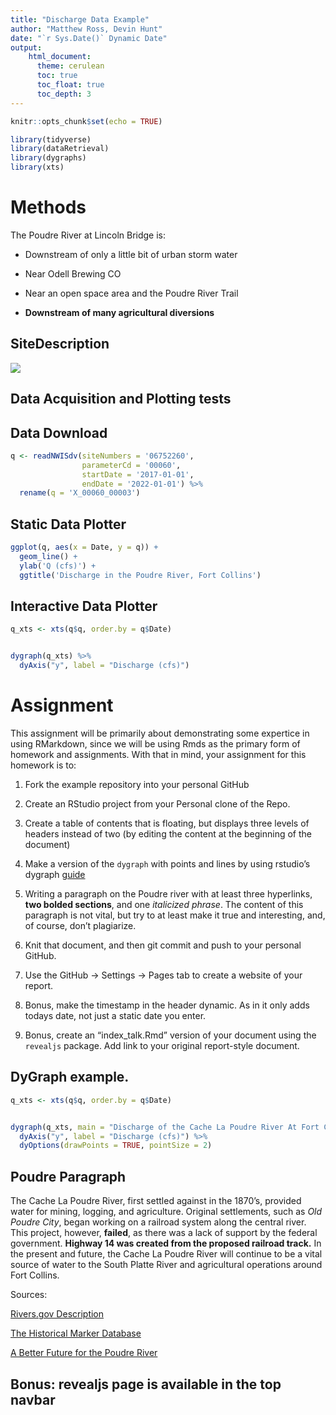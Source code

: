 ```yaml
---
title: "Discharge Data Example"
author: "Matthew Ross, Devin Hunt"
date: "`r Sys.Date()` Dynamic Date"
output: 
    html_document:
      theme: cerulean
      toc: true
      toc_float: true
      toc_depth: 3
---
```


```r
knitr::opts_chunk$set(echo = TRUE)

library(tidyverse)
library(dataRetrieval)
library(dygraphs)
library(xts)
```


# Methods

The Poudre River at Lincoln Bridge is:

  - Downstream of only a little bit of urban storm water

  - Near Odell Brewing CO
  
  - Near an open space area and the Poudre River Trail
  
  - **Downstream of many agricultural diversions**


## SiteDescription

![](https://waterdata.usgs.gov/nwisweb/local/state/co/text/pics/06752260big.jpg)


## Data Acquisition and Plotting tests

## Data Download


```r

q <- readNWISdv(siteNumbers = '06752260',
                parameterCd = '00060',
                startDate = '2017-01-01',
                endDate = '2022-01-01') %>%
  rename(q = 'X_00060_00003')

```



## Static Data Plotter


```r

ggplot(q, aes(x = Date, y = q)) + 
  geom_line() + 
  ylab('Q (cfs)') + 
  ggtitle('Discharge in the Poudre River, Fort Collins')

```


## Interactive Data Plotter


```r

q_xts <- xts(q$q, order.by = q$Date)


dygraph(q_xts) %>%
  dyAxis("y", label = "Discharge (cfs)")

```



# Assignment     


This assignment will be primarily about demonstrating some expertice in using
RMarkdown, since we will be using Rmds as the primary form of homework and 
assignments. With that in mind, your assignment for this homework is to:


1) Fork the example repository into your personal GitHub

2) Create an RStudio project from your Personal clone of the Repo. 

3) Create a table of contents that is floating, but displays three levels of
headers instead of two (by editing the content at the beginning of the document)

4) Make a version of the `dygraph` with points and lines by using rstudio's
dygraph [guide](https://rstudio.github.io/dygraphs/)

5) Writing a paragraph on the Poudre river with at least three hyperlinks,
**two bolded sections**, and one *italicized phrase*. The content of this paragraph
is not vital, but try to at least make it true and interesting, and, of course,
don't plagiarize. 

6) Knit that document, and then git commit and push to your personal GitHub.

7) Use the GitHub -> Settings -> Pages tab to create a website of your report.

8) Bonus, make the timestamp in the header dynamic. As in it only adds
todays date, not just a static date you enter. 

9) Bonus, create an "index_talk.Rmd" version of your document using the
`revealjs` package. Add link to your original report-style document. 




## DyGraph example. 

```r

q_xts <- xts(q$q, order.by = q$Date)


dygraph(q_xts, main = "Discharge of the Cache La Poudre River At Fort Collins, CO") %>%
  dyAxis("y", label = "Discharge (cfs)") %>%
  dyOptions(drawPoints = TRUE, pointSize = 2)


```

## Poudre Paragraph

The Cache La Poudre River, first settled against in the 1870's, provided water for mining, logging, and agriculture. Original settlements, such as *Old Poudre City*, began working on a railroad system along the central river. This project, however, **failed**, as there was a lack of support by the federal government. **Highway 14 was created from the proposed railroad track.** In the present and future, the Cache La Poudre River will continue to be a vital source of water to the South Platte River and agricultural operations around Fort Collins.

Sources: 

[Rivers.gov Description](https://www.rivers.gov/rivers/cache-la-poudre.php#:~:text=Historical%20accounts%20trace%20the%20name,railroad%20building%20in%20northern%20Colorado.)

[The Historical Marker Database](https://www.hmdb.org/m.asp?m=89987)

[A Better Future for the Poudre River](https://westernresourceadvocates.org/publications/a-better-future-for-the-poudre-river/)

## Bonus: revealjs page is available in the top navbar